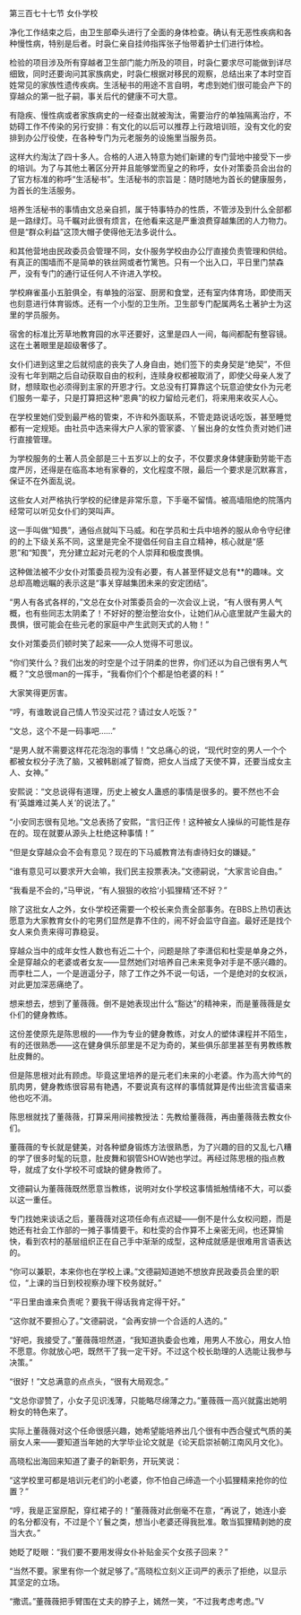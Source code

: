 

第三百七十七节 女仆学校

净化工作结束之后，由卫生部牵头进行了全面的身体检查。确认有无恶性疾病和各种慢性病，特别是后者。时袅仁亲自挂帅指挥张子怡带着护士们进行体检。

检验的项目涉及所有穿越者卫生部门能力所及的项目，时袅仁要求尽可能做到详尽细致，同时还要询问其家族病史，时袅仁根据对移民的观察，总结出来了本时空百姓常见的家族性遗传疾病。生活秘书的用途不言自明，考虑到她们很可能会产下的穿越众的第一批子嗣，事关后代的健康不可大意。

有隐疾、慢性病或者家族病史的一经查出就被淘汰，需要治疗的单独隔离治疗，不妨碍工作不传染的另行安排：有文化的以后可以推荐上行政培训班，没有文化的安排到办公厅役使，在各种专门为元老服务的设施里当服务员。

这样大约淘汰了四十多人。合格的人进入特意为她们新建的专门营地中接受下一步的培训。为了与其他土著区分开并且能够堂而皇之的称呼，女仆对策委员会出台的了官方标准的称呼“生活秘书”。生活秘书的宗旨是：随时随地为首长的健康服务，为首长的生活服务。

培养生活秘书的事情由文总亲自抓，属于特事特办的性质，不管涉及到什么全部都是一路绿灯。马千瞩对此很有烦言，在他看来这是严重浪费穿越集团的人力物力。但是“群众利益”这顶大帽子使得他无法多说什么。

和其他营地由民政委员会管理不同，女仆服务学校由办公厅直接负责管理和供给。有真正的围墙而不是简单的铁丝网或者竹篱笆。只有一个出入口，平日里门禁森严，没有专门的通行证任何人不许进入学校。

学校麻雀虽小五脏俱全，有单独的浴室、厨房和食堂，还有室内体育场，即使雨天也刻意进行体育锻炼。还有一个小型的卫生所。卫生部专门配属两名土著护士为这里的学员服务。

宿舍的标准比芳草地教育园的水平还要好，这里是四人一间，每间都配有整容镜。这在土著眼里是超级奢侈了。

女仆们进到这里之后就彻底的丧失了人身自由，她们签下的卖身契是“绝契”，不但没有七年到期之后自动获取自由的权利，连赎身权都被取消了，即使父母亲人发了财，想赎取也必须得到主家的开恩才行。文总没有打算靠这个玩意迫使女仆为元老们服务一辈子，只是打算把这种“恩典”的权力留给元老们，将来用来收买人心。

在学校里她们受到最严格的管束，不许和外面联系，不管走路说话吃饭，甚至睡觉都有一定规矩。由社员中选来得大户人家的管家婆、丫鬟出身的女性负责对她们进行直接管理。

为学校服务的土著人员全部是三十五岁以上的女子，不仅要求身体健康勤劳能干态度严厉，还得是在临高本地有家眷的，文化程度不限，最后一个要求是沉默寡言，保证不在外面乱说。

这些女人对严格执行学校的纪律是非常乐意，下手毫不留情。被高墙阻绝的院落内经常可以听见女仆们的哭叫声。

这一手叫做“知畏”，通俗点就叫下马威。和在学员和士兵中培养的服从命令守纪律的的上下级关系不同，这里是完全不提倡任何自主自立精神，核心就是“感恩”和“知畏”，充分建立起对元老的个人崇拜和极度畏惧。

这种做法被不少女仆对策委员视为没有必要，有人甚至怀疑文总有**的趣味。文总却高瞻远瞩的表示这是“事关穿越集团未来的安定团结”。

“男人有各式各样的，”文总在女仆对策委员会的一次会议上说，“有人很有男人气概，也有些同志太阴柔了！不好好的整治整治女仆，让她们从心底里就产生最大的畏惧，很可能会在些元老的家庭中产生武则天式的人物！”

女仆对策委员们顿时笑了起来――众人觉得不可思议。

“你们笑什么？我们出发的时空是个过于阴柔的世界，你们还以为自己很有男人气概？”文总很man的一挥手，“我看你们个个都是怕老婆的料！”

大家笑得更厉害。

“哼，有谁敢说自己情人节没买过花？请过女人吃饭？”

“文总，这个不是一码事吧……”

“是男人就不需要这样花花泡泡的事情！”文总痛心的说，“现代时空的男人一个个都被女权分子洗了脑，又被韩剧减了智商，把女人当成了天使不算，还要当成女主人、女神。”

安熙说：“文总说得有道理，历史上被女人蛊惑的事情是很多的。要不然也不会有‘英雄难过美人关’的说法了。”

“小安同志很有见地。”文总表扬了安熙，“言归正传！这种被女人操纵的可能性是存在的。现在就要从源头上杜绝这种事情！”

“但是女穿越众会不会有意见？现在的下马威教育法有虐待妇女的嫌疑。”

“谁有意见可以要求开大会嘛，我们民主投票表决。”文德嗣说，“大家言论自由。”

“我看是不会的，”马甲说，“有人狠狠的收拾‘小狐狸精’还不好？”

除了这批女人之外，女仆学校还需要一个校长来负责全部事务。在BBS上热切表达愿意为大家教育女仆的宅男们显然是靠不住的，闹不好会监守自盗。最好还是找个女人来负责来得可靠稳妥。

穿越众当中的成年女性人数也有近二十个，问题是除了李潇侣和杜雯是单身之外，全是穿越众的老婆或者女友――显然她们对培养自己未来竞争对手是不感兴趣的。而李杜二人，一个是逍遥分子，除了工作之外不说一句话，一个是绝对的女权派，对此更加深恶痛绝了。

想来想去，想到了董薇薇。倒不是她表现出什么“豁达”的精神来，而是董薇薇是女仆们的健身教练。

这份差使原先是陈思根的――作为专业的健身教练，对女人的塑体课程并不陌生，有的还很熟悉――这在健身俱乐部里是不足为奇的，某些俱乐部里甚至有男教练教肚皮舞的。

但是陈思根对此有顾虑。毕竟这里培养的是元老们未来的小老婆。作为高大帅气的肌肉男，健身教练很容易有艳遇，不要说真有这样的事情就算是传出些流言蜚语来他也吃不消。

陈思根就找了董薇薇，打算采用间接教授法：先教给董薇薇，再由董薇薇去教女仆们。

董薇薇的专长就是健美，对各种塑身锻炼方法很熟悉，为了兴趣的目的又乱七八糟的学了很多时髦的玩意，肚皮舞和钢管SHOW她也学过。再经过陈思根的指点教导，就成了女仆学校不可或缺的健身教师了。

文德嗣认为董薇薇既然愿意当教练，说明对女仆学校这事情抵触情绪不大，可以委以这一重任。

专门找她来谈话之后，董薇薇对这项任命有点迟疑――倒不是什么女权问题，而是她还有社会工作部的一摊子事情要干。和杜雯的合作算不上亲密无间，也还算愉快，看到农村的基层组织正在自己手中渐渐的成型，这种成就感是很难用言语表达的。

“你可以兼职，本来你也在学校上课。”文德嗣知道她不想放弃民政委员会里的职位，“上课的当日到校视察办理下校务就好。”

“平日里由谁来负责呢？要我干得话我肯定得干好。”

“这你就不要担心了。”文德嗣说，“会再安排一个合适的人选的。”

“好吧，我接受了。”董薇薇坦然道，“我知道执委会也难，用男人不放心，用女人怕不愿意。你就放心吧，既然干了我一定干好。不过这个校长助理的人选能让我参与决策。”

“很好！”文总满意的点点头，“很有大局观念。”

“文总你谬赞了，小女子见识浅薄，只能略尽绵薄之力。”董薇薇一高兴就露出她明粉女的特色来了。

实际上董薇薇对这个任命很感兴趣，她希望能培养出几个很有中西合璧式气质的美丽女人来――要知道当年她的大学毕业论文就是《论天启崇祯朝江南风月文化》。

高晓松出海回来知道了妻子的新职务，开玩笑说：

“这学校里可都是培训元老们的小老婆，你不怕自己缔造一个小狐狸精来抢你的位置？”

“哼，我是正室原配，穿红裙子的！”董薇薇对此倒毫不在意，“再说了，她连小妾的名分都没有，不过是个丫鬟之类，想当小老婆还得我批准。敢当狐狸精剥她的皮当大衣。”

她眨了眨眼：“我们要不要用发得女仆补贴金买个女孩子回来？”

“当然不要。家里有你一个就足够了。”高晓松立刻义正词严的表示了拒绝，以显示其坚定的立场。

“撒谎。”董薇薇把手臂围在丈夫的脖子上，嫣然一笑，“不过我考虑考虑。”V

